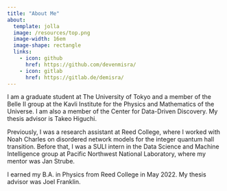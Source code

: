 ```yaml
---
title: "About Me"
about:
  template: jolla
  image: /resources/top.png
  image-width: 16em
  image-shape: rectangle
  links: 
    - icon: github
      href: https://github.com/devenmisra/
    - icon: gitlab
      href: https://gitlab.de/demisra/
---
```


I am a graduate student at The University of Tokyo and a member of the  <a href="https://member.ipmu.jp/takeo.higuchi/belle2/" style="text-decoration: none">Belle II group</a> at the <a href="https://www.ipmu.jp" style="text-decoration: none">Kavli Institute for the Physics and Mathematics of the Universe</a>. I am also a member of the <a href="https://cd3.ipmu.jp" style="text-decoration: none">Center for Data-Driven Discovery</a>. My thesis advisor is <a href="https://db.ipmu.jp/member/personal/2440en.html" style="text-decoration: none"> Takeo Higuchi</a>. 

Previously, I was a research assistant at Reed College, where I worked with <a href="https://www.reed.edu/physics/faculty/" style="text-decoration: none">Noah Charles</a> on disordered network models for the integer quantum hall transition. Before that, I was a SULI intern in the <a href="https://www.pnnl.gov/advanced-computing-mathematics-and-data" style="text-decoration: none">Data Science and Machine Intelligence group</a> at Pacific Northwest National Laboratory, where my mentor was <a href="https://www.pnnl.gov/people/jan-strube" style="text-decoration: none">Jan Strube</a>. 

I earned my B.A. in Physics from Reed College in May 2022. My thesis advisor was <a href="https://people.reed.edu/~jfrankli/" style="text-decoration: none">Joel Franklin</a>. 